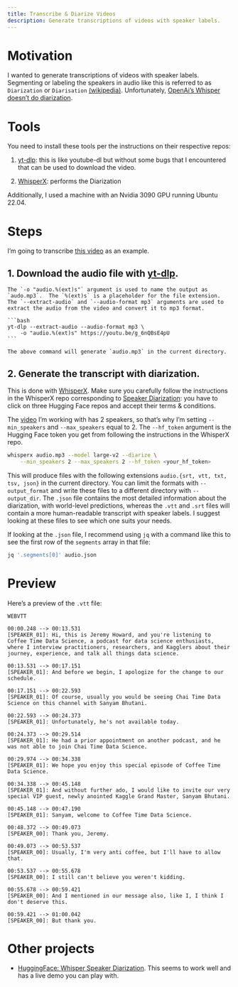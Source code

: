 ```yaml
---
title: Transcribe & Diarize Videos
description: Generate transcriptions of videos with speaker labels.
---
```


# Motivation

I wanted to generate transcriptions of videos with speaker labels. Segmenting or labeling the speakers in audio like this is referred to as `Diarization` or `Diarisation` [(wikipedia)](https://en.wikipedia.org/wiki/Speaker_diarisation).  Unfortunately, [OpenAi's Whisper doesn't do diarization](https://github.com/openai/whisper/discussions/264).

# Tools

You need to install these tools per the instructions on their respective repos:

1. [yt-dlp](https://github.com/yt-dlp/yt-dlp): this is like youtube-dl but without some bugs that I encountered that can be used to download the video.

2. [WhisperX](https://github.com/m-bain/whisperX): performs the Diarization

Additionally, I used a machine with an Nvidia 3090 GPU running Ubuntu 22.04.

# Steps

I'm going to transcribe [this video](https://youtu.be/g_6nQBsE4pU) as an example.

## 1. Download the audio file with [yt-dlp](https://github.com/yt-dlp/yt-dlp).  

    The `-o "audio.%(ext)s"` argument is used to name the output as `audo.mp3`.  The `%(ext)s` is a placeholder for the file extension.  The `--extract-audio` and `--audio-format mp3` arguments are used to extract the audio from the video and convert it to mp3 format.

    ```bash
    yt-dlp --extract-audio --audio-format mp3 \
        -o "audio.%(ext)s" https://youtu.be/g_6nQBsE4pU
    ```

    The above command will generate `audio.mp3` in the current directory.

## 2. Generate the transcript with diarization.  

This is done with [WhisperX](https://github.com/m-bain/whisperX).  Make sure you carefully follow the instructions in the WhisperX repo corresponding to [Speaker Diarization](https://github.com/m-bain/whisperX#speaker-diarization): you have to click on three Hugging Face repos and accept their terms & conditions.

The [video](https://youtu.be/g_6nQBsE4pU) I'm working with has 2 speakers, so that's why I'm setting `--min_speakers` and `--max_speakers` equal to 2.  The `--hf_token` argument is the Hugging Face token you get from following the instructions in the WhisperX repo.

```bash
whisperx audio.mp3 --model large-v2 --diarize \
    --min_speakers 2 --max_speakers 2 --hf_token <your_hf_token>
```

This will produce files with the following extensions `audio.{srt, vtt, txt, tsv, json}` in the current directory.  You can limit the formats with ` --output_format` and write these files to a different directory with `--output_dir`.  The `.json` file contains the most detailed information about the diarization, with world-level predictions, whereas the `.vtt` and `.srt` files will contain a more human-readable transcript with speaker labels.  I suggest looking at these files to see which one suits your needs.

If looking at the `.json` file, I recommend using `jq` with a command like this to see the first row of the `segments` array in that file:

```bash
jq '.segments[0]' audio.json
```

# Preview

Here's a preview of the `.vtt` file:

```
WEBVTT

00:00.248 --> 00:13.531
[SPEAKER_01]: Hi, this is Jeremy Howard, and you're listening to Coffee Time Data Science, a podcast for data science enthusiasts, where I interview practitioners, researchers, and Kagglers about their journey, experience, and talk all things data science.

00:13.531 --> 00:17.151
[SPEAKER_01]: And before we begin, I apologize for the change to our schedule.

00:17.151 --> 00:22.593
[SPEAKER_01]: Of course, usually you would be seeing Chai Time Data Science on this channel with Sanyam Bhutani.

00:22.593 --> 00:24.373
[SPEAKER_01]: Unfortunately, he's not available today.

00:24.373 --> 00:29.514
[SPEAKER_01]: He had a prior appointment on another podcast, and he was not able to join Chai Time Data Science.

00:29.974 --> 00:34.338
[SPEAKER_01]: We hope you enjoy this special episode of Coffee Time Data Science.

00:34.338 --> 00:45.148
[SPEAKER_01]: And without further ado, I would like to invite our very special VIP guest, newly anointed Kaggle Grand Master, Sanyam Bhutani.

00:45.148 --> 00:47.190
[SPEAKER_01]: Sanyam, welcome to Coffee Time Data Science.

00:48.372 --> 00:49.073
[SPEAKER_00]: Thank you, Jeremy.

00:49.073 --> 00:53.537
[SPEAKER_00]: Usually, I'm very anti coffee, but I'll have to allow that.

00:53.537 --> 00:55.678
[SPEAKER_00]: I still can't believe you weren't kidding.

00:55.678 --> 00:59.421
[SPEAKER_00]: And I mentioned in our message also, like I, I think I don't deserve this.

00:59.421 --> 01:00.042
[SPEAKER_00]: But thank you.
```


# Other projects

- [HuggingFace: Whisper Speaker Diarization](https://huggingface.co/spaces/vumichien/Whisper_speaker_diarization). This seems to work well and has a live demo you can play with.
